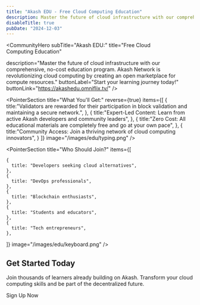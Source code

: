 ```yaml
---
title: "Akash EDU - Free Cloud Computing Education"
description: Master the future of cloud infrastructure with our comprehensive, no-cost education program.
disableTitle: true
pubDate: "2024-12-03"
---
```



<CommunityHero
  subTitle="Akash EDU:"
  title="Free Cloud <br class='md:hidden'/> Computing Education"
  
  description="Master the future of cloud infrastructure with our comprehensive, no-cost education program. Akash Network is revolutionizing cloud computing by creating an open marketplace for compute resources."
  buttonLabel="Start your learning journey today!"
  buttonLink="https://akashedu.omniflix.tv/"
/>

<PointerSection
  title="What You'll Get:"
  reverse={true}
 items={[
  {
    title:"Validators are rewarded for their participation in block validation and maintaining a secure network.",
  },
  {
    title:"Expert-Led Content: Learn from active Akash developers and community leaders",
  },
  {
    title:"Zero Cost: All educational materials are completely free and go at your own pace",
  },
  {
    title:"Community Access: Join a thriving network of cloud computing innovators",
  }
 ]}
  image="/images/edu/typing.png"
/>


<div className="mt-20 lg:mt-40"/>

<PointerSection
  title="Who Should Join?"
  items={[
  
    {
      title: "Developers seeking cloud alternatives",
    },
    {
      title: "DevOps professionals",
    },
    {
      title: "Blockchain enthusiasts",
    },
    {
      title: "Students and educators",
    },
    {
      title: "Tech entrepreneurs",
    },
  ]}
  image="/images/edu/keyboard.png"
/>

<div className="mt-20 lg:mt-40"/>


<div className="flex flex-col  not-prose  justify-center items-center">
  <h2 className="text-3xl font-semibold text-center">Get Started Today</h2>
  <p className="text-center text-sm md:text-base mt-4">Join thousands of learners already building on Akash. 
Transform your cloud computing skills and be part of the decentralized future.</p>
  <ButtonLink arrow className="mt-10 " link="https://akashedu.omniflix.tv/" variant="secondary" size="lg" >
Sign Up Now
  </ButtonLink>
</div>


